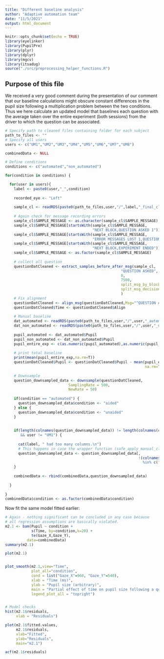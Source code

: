 ```yaml
---
title: "Different baseline analysis"
author: "Adaptive automation team"
date: "11/5/2021"
output: html_document
---
```


```r
knitr::opts_chunk$set(echo = TRUE)
library(eyelinker)
library(PupilPre)
library(plyr)
library(dplyr)
library(mgcv)
library(itsadug)
source("./src/preprocessing_helper_functions.R")
```

## Purpose of this file

We received a very good comment during the presentation of our comment that
our baseline calculations might obscure constant differences in the pupil size
following a multiplication problem between the two conditions. Thus we here
calculate an updated model that baselines each question with the average taken
over the entire experiment (both sessions) from the driver to which the question
can be associated.

```r
# Specify path to cleaned files containing folder for each subject
path_to_files <- ""
# Specify all users
users <- c("UM1","UM2","UM3","UM4","UM5","UM6","UM7","UM8")

combinedData <- NULL

# Define conditions
conditions <- c("automated","non_automated")

for(condition in conditions) {

  for(user in users){
    label <- paste0(user,"_",condition)
    
    recorded_eye <- "Left"
    
    sample_cl <- readRDS(paste0(path_to_files,user,"/",label,"_final_cleaned.RDS"))
    
    # Again check for message recording errors
    sample_cl$SAMPLE_MESSAGE <- as.character(sample_cl$SAMPLE_MESSAGE)
    sample_cl$SAMPLE_MESSAGE[startsWith(sample_cl$SAMPLE_MESSAGE,
                                        "NEXT BLOCK,QUESTION ASKED 1")] <- "QUESTION ASKED 1"
    sample_cl$SAMPLE_MESSAGE[startsWith(sample_cl$SAMPLE_MESSAGE,
                                        "ERROR MESSAGES LOST 1,QUESTION ASKED 1")] <- "QUESTION ASKED 1"
    sample_cl$SAMPLE_MESSAGE[startsWith(sample_cl$SAMPLE_MESSAGE,
                                        "NEXT BLOCK,EXPERIMENT ENDED")] <- "NEXT BLOCK"
    sample_cl$SAMPLE_MESSAGE <- as.factor(sample_cl$SAMPLE_MESSAGE)
    
    # collect all question
    questionDatCleaned <- extract_samples_before_after_msg(sample_cl,
                                                     "QUESTION ASKED",
                                                     0,
                                                     7500,
                                                     split_msg_by_block=T,
                                                     split_msg_decision=10
                                                     )
    # Fix alignment
    questionDatCleaned <- align_msg(questionDatCleaned,Msg="^QUESTION ASKED")
    questionDatCleaned$Time <- questionDatCleaned$Align
    
    # Manual baseline
    dat_automated <- readRDS(paste0(path_to_files,user,"/",user,"_automated_final_cleaned.RDS"))
    dat_non_automated <- readRDS(paste0(path_to_files,user,"/",user,"_non_automated_final_cleaned.RDS"))
    
    pupil_automated <- dat_automated$Pupil
    pupil_non_automated <- dat_non_automated$Pupil
    pupil_entire_exp <- c(as.numeric(pupil_automated),as.numeric(pupil_non_automated))
    
    # print total baseline
    print(mean(pupil_entire_exp,na.rm=T))
    questionDatCleaned$Pupil <- questionDatCleaned$Pupil - mean(pupil_entire_exp,
                                                                na.rm=T)
    
    # Downsample
    question_downsampled_data <- downsample(questionDatCleaned,
                             SamplingRate = 500,
                             NewRate = 50)
    
    if(condition == "automated") {
      question_downsampled_data$condition <- "aided"
    } else {
      question_downsampled_data$condition <- "unaided"
    }
    
    
    if(length(colnames(question_downsampled_data)) != length(colnames(combinedData))
       && user != "UM1") {
      
      cat(label, " had too many columns.\n")
      # This happens in case the wrapper function (safe_apply_manual_clean) had to intervene
      question_downsampled_data <- question_downsampled_data[,
                                                             !(colnames(question_downsampled_data)
                                                               %in% c("PupilClean","PupilPrevious"))]
    }
    
    combinedData <- rbind(combinedData,question_downsampled_data)
    
  }
  
}
combinedData$condition <- as.factor(combinedData$condition)
```

Now fit the same model fitted earlier:
```r
# Again - nothing significant can be concluded in any case because
# all regression assumptions are basically violated.
m2.1 <- bam(Pupil ~ condition +
            s(Time, by=condition,k=20) +
            te(Gaze_X,Gaze_Y),  
          data=combinedData)
summary(m2.1)

plot(m2.1)


plot_smooth(m2.1,view="Time",
            plot_all="condition",
            cond = list("Gaze_X"=960, "Gaze_Y"=540),
            xlab = "Time (ms)",
            ylab = "Pupil size (arbitrary)",
            main = "Partial effect of time on pupil size following a question",
            legend_plot_all = "topright")


# Model checks
hist(m2.1$residuals,
     xlab = "Residuals")

plot(m2.1$fitted.values,
     m2.1$residuals,
     xlab="Fitted",
     ylab="Residuals",
     main="m2.1")

acf(m2.1$residuals)
```